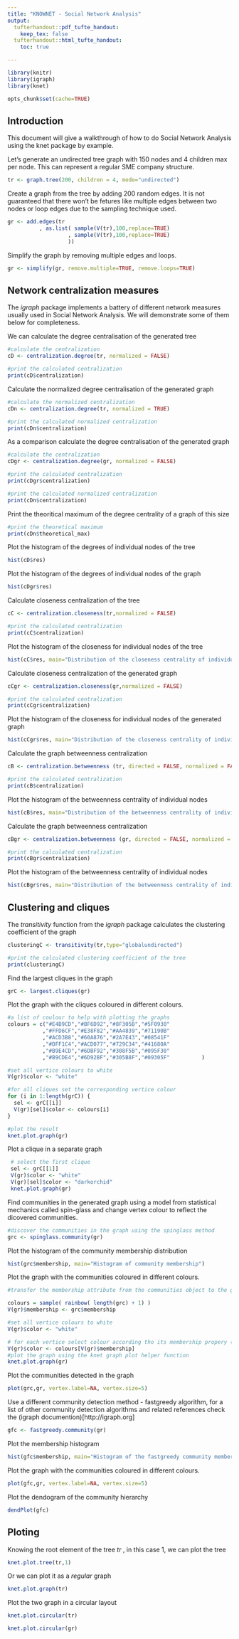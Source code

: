 ```yaml
---
title: "KNOWNET - Social Network Analysis"
output:
  tufterhandout::pdf_tufte_handout:
    keep_tex: false
  tufterhandout::html_tufte_handout:
    toc: true

---
```



```r
library(knitr)
library(igraph)
library(knet)

opts_chunk$set(cache=TRUE)
```

Introduction
--------------------------------------------------------------------

This document will give a walkthrough of how to do Social Network Analysis using the knet package by example. 

Let's generate an undirected tree graph with 150 nodes and 4 children max per node. This can represent a regular SME company structure.

```r
tr <- graph.tree(200, children = 4, mode="undirected")
```

Create a graph from the tree by adding 200 random edges. It is not guaranteed that there won't be fetures like multiple edges between two nodes or loop edges due to the sampling technique used.
```r
gr <- add.edges(tr
          , as.list( sample(V(tr),100,replace=TRUE)
                   , sample(V(tr),100,replace=TRUE)
                   ))
```

Simplify the graph by removing multiple edges and loops.
```r
gr <- simplify(gr, remove.multiple=TRUE, remove.loops=TRUE)
```

Network centralization measures
--------------------------------------------------------------------
The *igraph* package implements a battery of different network measures usually used in Social Network Analysis. We will demonstrate some of them below for completeness.

We can calculate the degree centralisation of the generated tree
```r
#calculate the centralization
cD <- centralization.degree(tr, normalized = FALSE)

#print the calculated centralization
print(cD$centralization)
```

Calculate the normalized degree centralisation of the generated graph
```r
#calculate the normalized centralization
cDn <- centralization.degree(tr, normalized = TRUE)

#print the calculated normalized centralization
print(cDn$centralization)
```

As a comparison calculate the degree centralisation of the generated graph
```r
#calculate the centralization
cDgr <- centralization.degree(gr, normalized = FALSE)

#print the calculated centralization
print(cDgr$centralization)

#print the calculated normalized centralization
print(cDn$centralization)
```

Print the theoritical maximum of the degree centrality of a graph of this size
```r
#print the theoretical maximum
print(cDn$theoretical_max)
```

Plot the histogram of the degrees of individual nodes of the tree
```r
hist(cD$res)
```


Plot the histogram of the degrees of individual nodes of the graph
```r
hist(cDgr$res)
```

Calculate closeness centralization of the tree
```r
cC <- centralization.closeness(tr,normalized = FALSE)

#print the calculated centralization
print(cC$centralization)
```

Plot the histogram of the closeness for individual nodes of the tree
```r
hist(cC$res, main="Distribution of the closeness centrality of individual nodes")
```

Calculate closeness centralization of the generated graph
```r
cCgr <- centralization.closeness(gr,normalized = FALSE)

#print the calculated centralization
print(cCgr$centralization)
```

Plot the histogram of the closeness for individual nodes of the generated graph
```r
hist(cCgr$res, main="Distribution of the closeness centrality of individual nodes")
```

Calculate the graph betweenness centralization
```r
cB <- centralization.betweenness (tr, directed = FALSE, normalized = FALSE)

#print the calculated centralization
print(cB$centralization)
```

Plot the histogram of the betweenness centrality of individual nodes
```r
hist(cB$res, main="Distribution of the betweenness centrality of individual nodes")
```

Calculate the graph betweenness centralization
```r
cBgr <- centralization.betweenness (gr, directed = FALSE, normalized = FALSE)

#print the calculated centralization
print(cBgr$centralization)
```

Plot the histogram of the betweenness centrality of individual nodes
```r
hist(cBgr$res, main="Distribution of the betweenness centrality of individual nodes")
```

Clustering and cliques
--------------------------------------------------------------------

The *transitivity* function from the *igraph* package calculates the clustering coefficient of the graph
```r
clusteringC <- transitivity(tr,type="globalundirected")

#print the calculated clustering coefficient of the tree
print(clusteringC)
```

Find the largest cliques in the graph
```r
grC <- largest.cliques(gr)
```

Plot the graph with the cliques coloured in different colours.

```r
#a list of coulour to help with plotting the graphs
colours = c("#E4B9CD","#BF6D92","#8F305B","#5F0930"
           ,"#FFD6CF","#E38F82","#AA4839","#71190B"
           ,"#ACD3B8","#60A876","#2A7E43","#08541F"
           ,"#DFF1C4","#ACD077","#729C34","#41680A"
           ,"#B9E4CD","#6DBF92","#308F5B","#095F30"
           ,"#B9CDE4","#6D92BF","#305B8F","#09305F"          )

#set all vertice colours to white
V(gr)$color <- "white"

#for all cliques set the corresponding vertice colour
for (i in 1:length(grC)) {
  sel <- grC[[i]]
  V(gr)[sel]$color <- colours[i]
}

#plot the result
knet.plot.graph(gr)
```

Plot a clique in a separate graph
```r
 # select the first clique
 sel <- grC[[1]]
 V(gr)$color <- "white"
 V(gr)[sel]$color <- "darkorchid"
 knet.plot.graph(gr)
```


Find communities in the generated graph using a model from statistical mechanics called spin-glass and change vertex colour to reflect the dicovered communities.
```r

#discover the communities in the graph using the spinglass method
grc <- spinglass.community(gr)
```
Plot the histogram of the community membership distribution
```r
hist(grc$membership, main="Histogram of community membership")
```

Plot the graph with the communities coloured in different colours.

```r
#transfer the membership attribute from the communities object to the graph

colours = sample( rainbow( length(grc) + 1) )
V(gr)$membership <- grc$membership

#set all vertice colours to white
V(gr)$color <- "white"

# for each vertice select colour according tho its membership propery (clique number)
V(gr)$color <- colours[V(gr)$membership]
#plot the graph using the knet graph plot helper function
knet.plot.graph(gr)
```

Plot the communities detected in the graph
```r
plot(grc,gr, vertex.label=NA, vertex.size=5)

```

Use a different community detection method - fastgreedy algorithm, for a list of other community detection algorithms and related references check the (igraph documention)[http://igraph.org]
```r
gfc <- fastgreedy.community(gr)
```

Plot the membership histogram
```r
hist(gfc$membership, main="Histogram of the fastgreedy community membership")
```

Plot the graph with the communities coloured in different colours.
```r
plot(gfc,gr, vertex.label=NA, vertex.size=5)
```

Plot the dendogram of the community hierarchy
```r
dendPlot(gfc)
```

Ploting
--------------------------------------------------------------------

Knowing the root element of the tree *tr* , in this case 1, we can plot the tree
```r
knet.plot.tree(tr,1)
```

Or we can plot it as a *regular* graph
```r
knet.plot.graph(tr)
```

Plot the two graph in a circular layout
```r
knet.plot.circular(tr)
```
```r
knet.plot.circular(gr)

```